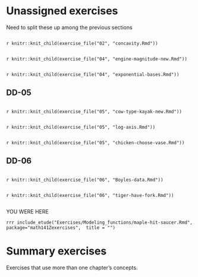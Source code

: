 # Unassigned exercises

Need to split these up among the previous sections

```exercise
```
`r knitr::knit_child(exercise_file("02", "concavity.Rmd"))`


```exercise
```
`r knitr::knit_child(exercise_file("04", "engine-magnitude-new.Rmd"))`

```exercise
```
`r knitr::knit_child(exercise_file("04", "exponential-bases.Rmd"))`


## DD-05

```exercise
```
`r knitr::knit_child(exercise_file("05", "cow-type-kayak-new.Rmd"))`

```exercise
```
`r knitr::knit_child(exercise_file("05", "log-axis.Rmd"))`

```exercise
```
`r knitr::knit_child(exercise_file("05", "chicken-choose-vase.Rmd"))`

## DD-06

```exercise
```
`r knitr::knit_child(exercise_file("06", "Boyles-data.Rmd"))`

```exercise
```
`r knitr::knit_child(exercise_file("06", "tiger-have-fork.Rmd"))`

```exercise
```

YOU WERE HERE 

`rrr include_etude("Exercises/Modeling_functions/maple-hit-saucer.Rmd", package="math141Zexercises",  title = "")`




# Summary exercises

Exercises that use more than one chapter's concepts.
